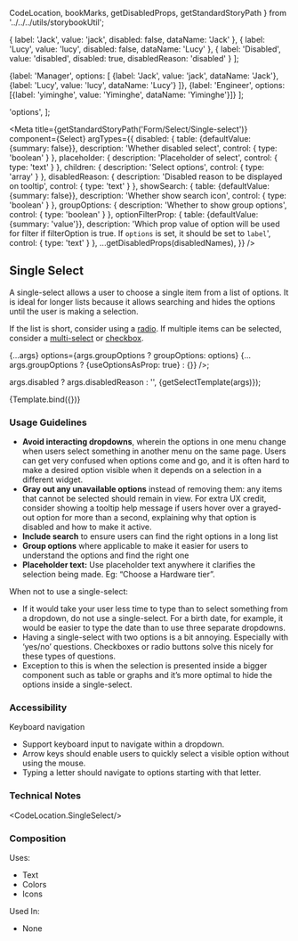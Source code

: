   CodeLocation,
  bookMarks,
  getDisabledProps,
  getStandardStoryPath
} from '../../../utils/storybookUtil';

  { label: 'Jack', value: 'jack', disabled: false, dataName: 'Jack' },
  { label: 'Lucy', value: 'lucy', disabled: false, dataName: 'Lucy' },
  { label: 'Disabled', value: 'disabled', disabled: true, disabledReason: 'disabled' }
];

  {label: 'Manager', options: [
    {label: 'Jack', value: 'jack', dataName: 'Jack'},
    {label: 'Lucy', value: 'lucy', dataName: 'Lucy'}
  ]},
  {label: 'Engineer', options: [{label: 'yiminghe', value: 'Yiminghe', dataName: 'Yiminghe'}]}
];

  'options',
];

<Meta
  title={getStandardStoryPath('Form/Select/Single-select')}
  component={Select}
  argTypes={{
    disabled: {
      table: {defaultValue: {summary: false}},
      description: 'Whether disabled select',
      control: { type: 'boolean' }
    },
    placeholder: {
      description: 'Placeholder of select',
      control: { type: 'text' }
    },
    children: {
      description: 'Select options',
      control: { type: 'array' }
    },
    disabledReason: {
      description: 'Disabled reason to be displayed on tooltip',
      control: { type: 'text' }
    },
    showSearch: {
      table: {defaultValue: {summary: false}},
      description: 'Whether show search icon',
      control: { type: 'boolean' }
    },
    groupOptions: {
      description: 'Whether to show group options',
      control: { type: 'boolean' }
    },
    optionFilterProp: {
      table: {defaultValue: {summary: 'value'}},
      description: 'Which prop value of option will be used for filter if filterOption is true. If `options` is set, it should be set to `label`',
      control: { type: 'text' }
    },
    ...getDisabledProps(disabledNames),
  }}
/>

## Single Select
A single-select allows a user to choose a single item from a list of options. It is ideal for longer lists because it
allows searching and hides the options until the user is making a selection.

If the list is short, consider using a <a href={bookMarks.RADIO}>radio</a>. If multiple items can be selected, consider
a <a href={bookMarks.MULTI_SELECT}>multi-select</a> or <a href={bookMarks.CHECKBOX}>checkbox</a>.

  {...args}
  options={args.groupOptions ? groupOptions: options}
  {... args.groupOptions ? {useOptionsAsProp: true} : {}}
/>;

  args.disabled ? args.disabledReason : '', <span>{getSelectTemplate(args)}</span>);

<Canvas>
  <Story
    name="Single-select"
    args={{
      disabled: false,
      placeholder: 'Select',
      children: options,
      disabledReason: 'disabled',
      size: 'default',
      showSearch: false,
      groupOptions: false
    }}
  >
    {Template.bind({})}
  </Story>
</Canvas>

### Usage Guidelines
* <b>Avoid interacting dropdowns</b>, wherein the options in one menu change when users select something in another menu
on the same page. Users can get very confused when options come and go, and it is often hard to make a desired option
visible when it depends on a selection in a different widget.
* <b>Gray out any unavailable options</b> instead of removing them: any items that cannot b­­e selected should remain
in view. For extra UX credit, consider showing a tooltip help message if users hover over a grayed-out option for more
than a second, explaining why that option is disabled and how to make it active.
* <b>Include search</b> to ensure users can find the right options in a long list
* <b>Group options</b> where applicable to make it easier for users to understand the options and find the right one
* <b>Placeholder text:</b> Use placeholder text anywhere it clarifies the selection being made. Eg: “Choose a Hardware
tier”.

When not to use a single-select:
* If it would take your user less time to type than to select something from a dropdown, do not use a single-select. For
a birth date, for example, it would be easier to type the date than to use three separate dropdowns.
* Having a single-select with two options is a bit annoying. Especially with ‘yes/no’ questions. Checkboxes or radio
buttons solve this nicely for these types of questions.
* Exception to this is when the selection is presented inside a bigger component such as table or graphs and it’s more
optimal to hide the options inside a single-select.

### Accessibility
Keyboard navigation
* Support keyboard input to navigate within a dropdown.
* Arrow keys should enable users to quickly select a visible option without using the mouse.
* Typing a letter should navigate to options starting with that letter.

### Technical Notes
<CodeLocation.SingleSelect/>

### Composition
Uses:
* Text
* Colors
* Icons

Used In:
* None
